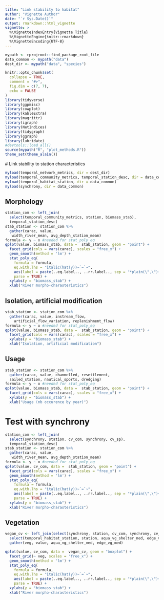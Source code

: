 ```yaml
---
title: "Link stability to habitat"
author: "Vignette Author"
date: "`r Sys.Date()`"
output: rmarkdown::html_vignette
vignette: >
  %\VignetteIndexEntry{Vignette Title}
  %\VignetteEngine{knitr::rmarkdown}
  %\VignetteEncoding{UTF-8}
---
```


```r
mypath <- rprojroot::find_package_root_file
data_common <- mypath("data")
dest_dir <- mypath("data", "species")
```

```r
knitr::opts_chunk$set(
  collapse = TRUE,
  comment = "#>",
  fig.dim = c(7, 7),
  echo = FALSE
)
library(tidyverse)
library(ggpmisc)
library(cowplot)
library(kableExtra)
library(magrittr)
library(igraph)
library(NetIndices)
library(tidygraph)
library(ggraph)
library(lubridate)
#devtools::load_all()
source(mypath("R", "plot_methods.R"))
theme_set(theme_alain())
```

# Link stability to station characteristics

```r
myload(temporal_network_metrics, dir = dest_dir)
myload(temporal_community_metrics, temporal_station_desc, dir = data_common)
myload(temporal_habitat_station, dir = data_common)
myload(synchrony, dir = data_common)
```

## Morphology

```r
station_com <- left_join(
  select(temporal_community_metrics, station, biomass_stab),
  temporal_station_desc)
stab_station <- station_com %>%
  gather(carac, value,
   width_river_mean, avg_depth_station_mean)
formula <- y ~ x #needed for stat_poly_eq
qplot(value, biomass_stab, data =  stab_station, geom = "point") +
  facet_grid(cols = vars(carac), scales = "free_x") +
  geom_smooth(method = 'lm') +
  stat_poly_eq(
    formula = formula,
    eq.with.lhs = "italic(hat(y))~`=`~",
    aes(label = paste(..eq.label.., ..rr.label.., sep = "*plain(\",\")~")),
    parse = TRUE) +
  xylabs(y = "biomass_stab") +
  xlab("River morpho-charasteristics")
```

## Isolation, artificial modification  

```r
stab_station <- station_com %>%
  gather(carac, value, instream_flow,
    artificial_flow_variation, replenishment_flow)
formula <- y ~ x #needed for stat_poly_eq
qplot(value, biomass_stab, data =  stab_station, geom = "point") +
  facet_grid(cols = vars(carac), scales = "free_x") +
  xylabs(y = "biomass_stab") +
  xlab("Isolation, artificial modification")
```

## Usage

```r
stab_station <- station_com %>%
  gather(carac, value, channelled, resettlement,   
  sailed_station, nautical_sports, dredging)
formula <- y ~ x #needed for stat_poly_eq
qplot(value, biomass_stab, data =  stab_station, geom = "point") +
  facet_grid(cols = vars(carac), scales = "free_x") +
  xylabs(y = "biomass_stab") +
  xlab("Usage (nb occurence by year)")
```

# Test with synchrony

```r
station_com <- left_join(
  select(synchrony, station, cv_com, synchrony, cv_sp),
  temporal_station_desc)
stab_station <- station_com %>%
  gather(carac, value,
   width_river_mean, avg_depth_station_mean)
formula <- y ~ x #needed for stat_poly_eq
qplot(value, cv_com, data =  stab_station, geom = "point") +
  facet_grid(cols = vars(carac), scales = "free_x") +
  geom_smooth(method = 'lm') +
  stat_poly_eq(
    formula = formula,
    eq.with.lhs = "italic(hat(y))~`=`~",
    aes(label = paste(..eq.label.., ..rr.label.., sep = "*plain(\",\")~")),
    parse = TRUE) +
  xylabs(y = "biomass_stab") +
  xlab("River morpho-charasteristics")
```

## Vegetation 

```r
vegan_cv <- left_join(select(synchrony, station, cv_com, synchrony, cv_sp),
  select(temporal_habitat_station, station, aqua_vg_shelter_med, edge_vg_med)) %>%
  gather(veg, value, aqua_vg_shelter_med, edge_vg_med)

qplot(value, cv_com, data =  vegan_cv, geom = "boxplot") +
  facet_grid(~ veg, scales = "free_x") +
  geom_smooth(method = 'lm') +
  stat_poly_eq(
    formula = formula,
    eq.with.lhs = "italic(hat(y))~`=`~",
    aes(label = paste(..eq.label.., ..rr.label.., sep = "*plain(\",\")~")),
    parse = TRUE) +
  xylabs(y = "biomass_stab") +
  xlab("River morpho-charasteristics")
```

